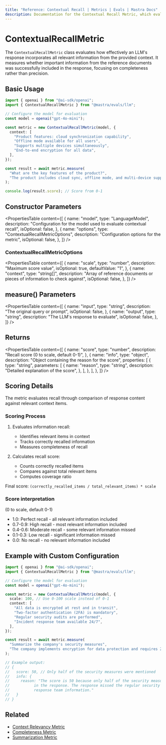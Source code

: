 ```yaml
---
title: "Reference: Contextual Recall | Metrics | Evals | Mastra Docs"
description: Documentation for the Contextual Recall Metric, which evaluates the completeness of LLM responses in incorporating relevant context.
---
```



# ContextualRecallMetric

<ScorerCallout />

The `ContextualRecallMetric` class evaluates how effectively an LLM's response incorporates all relevant information from the provided context. It measures whether important information from the reference documents was successfully included in the response, focusing on completeness rather than precision.

## Basic Usage

```typescript
import { openai } from "@ai-sdk/openai";
import { ContextualRecallMetric } from "@mastra/evals/llm";

// Configure the model for evaluation
const model = openai("gpt-4o-mini");

const metric = new ContextualRecallMetric(model, {
  context: [
    "Product features: cloud synchronization capability",
    "Offline mode available for all users",
    "Supports multiple devices simultaneously",
    "End-to-end encryption for all data",
  ],
});

const result = await metric.measure(
  "What are the key features of the product?",
  "The product includes cloud sync, offline mode, and multi-device support.",
);

console.log(result.score); // Score from 0-1
```

## Constructor Parameters

<PropertiesTable
  content={[
    {
      name: "model",
      type: "LanguageModel",
      description:
        "Configuration for the model used to evaluate contextual recall",
      isOptional: false,
    },
    {
      name: "options",
      type: "ContextualRecallMetricOptions",
      description: "Configuration options for the metric",
      isOptional: false,
    },
  ]}
/>

### ContextualRecallMetricOptions

<PropertiesTable
  content={[
    {
      name: "scale",
      type: "number",
      description: "Maximum score value",
      isOptional: true,
      defaultValue: "1",
    },
    {
      name: "context",
      type: "string[]",
      description:
        "Array of reference documents or pieces of information to check against",
      isOptional: false,
    },
  ]}
/>

## measure() Parameters

<PropertiesTable
  content={[
    {
      name: "input",
      type: "string",
      description: "The original query or prompt",
      isOptional: false,
    },
    {
      name: "output",
      type: "string",
      description: "The LLM's response to evaluate",
      isOptional: false,
    },
  ]}
/>

## Returns

<PropertiesTable
  content={[
    {
      name: "score",
      type: "number",
      description: "Recall score (0 to scale, default 0-1)",
    },
    {
      name: "info",
      type: "object",
      description: "Object containing the reason for the score",
      properties: [
        {
          type: "string",
          parameters: [
            {
              name: "reason",
              type: "string",
              description: "Detailed explanation of the score",
            },
          ],
        },
      ],
    },
  ]}
/>

## Scoring Details

The metric evaluates recall through comparison of response content against relevant context items.

### Scoring Process

1. Evaluates information recall:

   - Identifies relevant items in context
   - Tracks correctly recalled information
   - Measures completeness of recall

2. Calculates recall score:
   - Counts correctly recalled items
   - Compares against total relevant items
   - Computes coverage ratio

Final score: `(correctly_recalled_items / total_relevant_items) * scale`

### Score interpretation

(0 to scale, default 0-1)

- 1.0: Perfect recall - all relevant information included
- 0.7-0.9: High recall - most relevant information included
- 0.4-0.6: Moderate recall - some relevant information missed
- 0.1-0.3: Low recall - significant information missed
- 0.0: No recall - no relevant information included

## Example with Custom Configuration

```typescript
import { openai } from "@ai-sdk/openai";
import { ContextualRecallMetric } from "@mastra/evals/llm";

// Configure the model for evaluation
const model = openai("gpt-4o-mini");

const metric = new ContextualRecallMetric(model, {
  scale: 100, // Use 0-100 scale instead of 0-1
  context: [
    "All data is encrypted at rest and in transit",
    "Two-factor authentication (2FA) is mandatory",
    "Regular security audits are performed",
    "Incident response team available 24/7",
  ],
});

const result = await metric.measure(
  "Summarize the company's security measures",
  "The company implements encryption for data protection and requires 2FA for all users.",
);

// Example output:
// {
//   score: 50, // Only half of the security measures were mentioned
//   info: {
//     reason: "The score is 50 because only half of the security measures were mentioned
//           in the response. The response missed the regular security audits and incident
//           response team information."
//   }
// }
```

## Related

- [Context Relevancy Metric](./context-relevancy)
- [Completeness Metric](./completeness)
- [Summarization Metric](./summarization)

